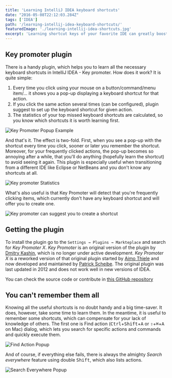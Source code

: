 ```yaml
---
title: 'Learning IntelliJ IDEA keyboard shortcuts'
date: "2016-05-08T22:12:03.284Z"
tags: ['IDEA']
path: '/learning-intellij-idea-keyboard-shortcuts/'
featuredImage: './learning-intellij-idea-shortcuts.jpg'
excerpt: 'Learning shortcut keys of your favorite IDE can greatly boost your programming productivity. There is a trick to learn IntelliJ IDEA shortcuts quicker than just by memorizing them one by one.'
---
```


<PostHeader frontmatter={props.data.mdx.frontmatter} />

## Key promoter plugin

There is a handy plugin, which helps you to learn all the necessary keyboard shortcuts in IntelliJ IDEA - Key promoter. How does it work? It is quite simple:

1.  Every time you click using your mouse on a button/command/menu item/... it shows you a pop-up displaying a keyboard shortcut for that action.
2.  If you click the same action several times (can be configured), plugin suggest to set up the keyboard shortcut for given action.
3.  The statistics of your top missed keyboard shortcuts are calculated, so you know which shortcuts it is worth learning first.

![Key Promoter Popup Example](./key-promoter.png)

And that's it. The effect is two-fold. First, when you see a pop-up with the shortcut every time you click, sooner or later you remember the shortcut. Moreover, for your frequently clicked actions, the pop-up becomes so annoying after a while, that you'll do anything (hopefully learn the shortcut) to avoid seeing it again. This plugin is especially useful when transitioning from a different IDE like Eclipse or NetBeans and you don't know any shortcuts at all.

![Key promoter Statistics](./key-promoter-stats.png)

What's also useful is that Key Promoter will detect that you're frequently clicking items, which currently don't have any keyboard shortcut and will offer you to create one.

![Key promoter can suggest you to create a shortcut](./suggest-shortcut.png)

## Getting the plugin
To install the plugin go to the `Settings → Plugins → Markteplace` and search for *Key Promoter X*. *Key Promoter* is an original version of the plugin by [Dmitry Kashin](https://www.linkedin.com/in/kadim), which is no longer under active development. *Key Promoter X* is a reworked version of that original plugin started by [Aimo Thiele](https://github.com/athiele) and now developed and maintained by [Patrick Scheibe](https://github.com/halirutan). The original plugin was last updated in 2012 and does not work well in new versions of IDEA.

You can check the source code or contribute in [this GitHub repository](https://github.com/halirutan/IntelliJ-Key-Promoter-X)

## You can't remember them all

Knowing all the useful shortcuts is no doubt handy and a big time-saver. It does, however, take some time to learn them. In the meantime, it is useful to remember some shortcuts, which can compensate for your lack of knowledge of others. The first one is Find action (<kbd>Ctrl</kbd>+<kbd>Shift</kbd>+<kbd>A</kbd> or <kbd>⇧</kbd>+<kbd>⌘</kbd>+<kbd>A</kbd> on Mac) dialog, which lets you search for specific actions and commands and quickly execute them.

![Find Action Popup](./find-action-popup.png)

 And of course, if everything else fails, there is always the almighty *Search everywhere* feature using double <kbd>Shift</kbd>, which also lists actions.
 
 ![Search Everywhere Popup](./search-everywhere-popup.png)
